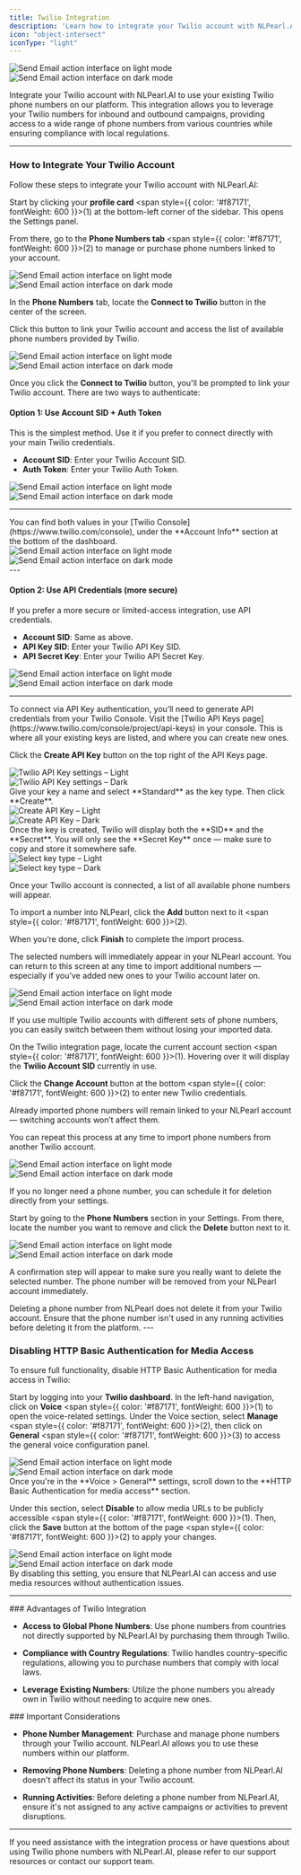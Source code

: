 ```yaml
---
title: Twilio Integration
description: 'Learn how to integrate your Twilio account with NLPearl.AI and use your Twilio phone numbers.'
icon: "object-intersect"
iconType: "light"
---
```


<div className="block dark:hidden">
  <Frame>
    <div className="p-4">
      <img
        src="/images/light_mode/phone_number_twilio-cover.png"
        alt="Send Email action interface on light mode"
        className="rounded-[14px]"
      />
    </div>
  </Frame>
</div>

<div className="hidden dark:block">
  <Frame>
    <div className="p-4">
      <img
        src="/images/dark_mode/phone_number_twilio-cover.png"
        alt="Send Email action interface on dark mode"
        className="rounded-[14px]"
      />
    </div>
  </Frame>
</div>


Integrate your Twilio account with NLPearl.AI to use your existing Twilio phone numbers on our platform. 
This integration allows you to leverage your Twilio numbers for inbound and outbound campaigns, 
providing access to a wide range of phone numbers from various countries while ensuring compliance with local regulations.

---

### How to Integrate Your Twilio Account

Follow these steps to integrate your Twilio account with NLPearl.AI:

<Steps>

<Step title="Go to Phone Numbers Settings">

Start by clicking your **profile card** <span style={{ color: '#f87171', fontWeight: 600 }}>(1)</span> at the bottom-left corner of the sidebar. This opens the Settings panel.

From there, go to the **Phone Numbers tab** <span style={{ color: '#f87171', fontWeight: 600 }}>(2)</span> to manage or purchase phone numbers linked to your account.

<div className="block dark:hidden">
  <Frame>
    <div className="p-4">
      <img
        src="/images/light_mode/phone_number_tab.jpg"
        alt="Send Email action interface on light mode"
        className="rounded-[14px]"
      />
    </div>
  </Frame>
</div>

<div className="hidden dark:block">
  <Frame>
    <div className="p-4">
      <img
        src="/images/dark_mode/phone_number_tab.jpg"
        alt="Send Email action interface on dark mode"
        className="rounded-[14px]"
      />
    </div>
  </Frame>
</div>
</Step>

<Step title="Click on Connect to Twilio">

In the **Phone Numbers** tab, locate the **Connect to Twilio** button in the center of the screen.

Click this button to link your Twilio account and access the list of available phone numbers provided by Twilio.

<div className="block dark:hidden">
  <Frame>
    <div className="p-4">
      <img
        src="/images/light_mode/phone_number_twilio-connect.jpg"
        alt="Send Email action interface on light mode"
        className="rounded-[14px]"
      />
    </div>
  </Frame>
</div>

<div className="hidden dark:block">
  <Frame>
    <div className="p-4">
      <img
        src="/images/dark_mode/phone_number_twilio-connect.jpg"
        alt="Send Email action interface on dark mode"
        className="rounded-[14px]"
      />
    </div>
  </Frame>
</div>
</Step>

<Step title="Connect to Twilio with Credentials">

Once you click the **Connect to Twilio** button, you'll be prompted to link your Twilio account. There are two ways to authenticate:

#### Option 1: Use Account SID + Auth Token

This is the simplest method. Use it if you prefer to connect directly with your main Twilio credentials.

- **Account SID**: Enter your Twilio Account SID.  
- **Auth Token**: Enter your Twilio Auth Token.

<div className="block dark:hidden">
  <Frame>
    <div className="p-4">
      <img
        src="/images/light_mode/phone_number_twilio-credential_option1.jpg"
        alt="Send Email action interface on light mode"
        className="rounded-[14px]"
      />
    </div>
  </Frame>
</div>

<div className="hidden dark:block">
  <Frame>
    <div className="p-4">
      <img
        src="/images/dark_mode/phone_number_twilio-credential_option1.jpg"
        alt="Send Email action interface on dark mode"
        className="rounded-[14px]"
      />
    </div>
  </Frame>
</div>

---

<Note>
You can find both values in your [Twilio Console](https://www.twilio.com/console), under the **Account Info** section at the bottom of the dashboard.

<div className="block dark:hidden">
  <Frame>
    <div className="p-1">
      <img
        src="/images/light_mode/phone_number_twilio-credential_where1.jpg"
        alt="Send Email action interface on light mode"
        className="rounded-[14px]"
      />
    </div>
  </Frame>
</div>

<div className="hidden dark:block">
  <Frame>
    <div className="p-1">
      <img
        src="/images/dark_mode/phone_number_twilio-credential_where1.jpg"
        alt="Send Email action interface on dark mode"
        className="rounded-[14px]"
      />
    </div>
  </Frame>
</div>
</Note>
---

#### Option 2: Use API Credentials (more secure)

If you prefer a more secure or limited-access integration, use API credentials.

- **Account SID**: Same as above.  
- **API Key SID**: Enter your Twilio API Key SID.  
- **API Secret Key**: Enter your Twilio API Secret Key.

<div className="block dark:hidden">
  <Frame>
    <div className="p-4">
      <img
        src="/images/light_mode/phone_number_twilio-credential_option2.jpg"
        alt="Send Email action interface on light mode"
        className="rounded-[14px]"
      />
    </div>
  </Frame>
</div>

<div className="hidden dark:block">
  <Frame>
    <div className="p-4">
      <img
        src="/images/dark_mode/phone_number_twilio-credential_option2.jpg"
        alt="Send Email action interface on dark mode"
        className="rounded-[14px]"
      />
    </div>
  </Frame>
</div>

---

<Note>
To connect via API Key authentication, you’ll need to generate API credentials from your Twilio Console.


<Steps>
<Step title="Go to Twilio API Keys Settings">
Visit the [Twilio API Keys page](https://www.twilio.com/console/project/api-keys) in your console. This is where all your existing keys are listed, and where you can create new ones.

Click the **Create API Key** button on the top right of the API Keys page.

<Frame>
  <div className="block dark:hidden">
    <img src="/images/light_mode/phone_number_twilio1.jpg" alt="Twilio API Key settings – Light" className="rounded-[14px] w-full" />
  </div>
  <div className="hidden dark:block">
    <img src="/images/dark_mode/phone_number_twilio1.jpg" alt="Twilio API Key settings – Dark" className="rounded-[14px] w-full" />
  </div>
</Frame>
</Step>

<Step title="Select Standard Key Type">
Give your key a name and select **Standard** as the key type. Then click **Create**.

<Frame>
  <div className="block dark:hidden">
    <img src="/images/light_mode/phone_number_twilio2.jpg" alt="Create API Key – Light" className="rounded-[14px] w-full" />
  </div>
  <div className="hidden dark:block">
    <img src="/images/dark_mode/phone_number_twilio2.jpg" alt="Create API Key – Dark" className="rounded-[14px] w-full" />
  </div>
</Frame>
</Step>

<Step title="Copy the SID and Secret">
Once the key is created, Twilio will display both the **SID** and the **Secret**.  

<Warning>
You will only see the **Secret Key** once — make sure to copy and store it somewhere safe.
</Warning>

<Frame>
  <div className="block dark:hidden">
    <img src="/images/light_mode/phone_number_twilio3.jpg" alt="Select key type – Light" className="rounded-[14px] w-full" />
  </div>
  <div className="hidden dark:block">
    <img src="/images/dark_mode/phone_number_twilio3.jpg" alt="Select key type – Dark" className="rounded-[14px] w-full" />
  </div>
</Frame>
</Step>
</Steps>
</Note>

</Step>
<Step title="Import Your Twilio Phone Numbers">

Once your Twilio account is connected, a list of all available phone numbers will appear.

To import a number into NLPearl, click the **Add** button next to it <span style={{ color: '#f87171', fontWeight: 600 }}>(2)</span>.

When you’re done, click **Finish** to complete the import process.

The selected numbers will immediately appear in your NLPearl account. You can return to this screen at any time to import additional numbers — especially if you’ve added new ones to your Twilio account later on.

<div className="block dark:hidden">
  <Frame>
    <div className="p-4">
      <img
        src="/images/light_mode/phone_number_twilio-list-phone.jpg"
        alt="Send Email action interface on light mode"
        className="rounded-[14px]"
      />
    </div>
  </Frame>
</div>

<div className="hidden dark:block">
  <Frame>
    <div className="p-4">
      <img
        src="/images/dark_mode/phone_number_twilio-list-phone.jpg"
        alt="Send Email action interface on dark mode"
        className="rounded-[14px]"
      />
    </div>
  </Frame>
</div>
</Step>
<Step title="Manage Multiple Twilio Accounts">

If you use multiple Twilio accounts with different sets of phone numbers, you can easily switch between them without losing your imported data.

On the Twilio integration page, locate the current account section <span style={{ color: '#f87171', fontWeight: 600 }}>(1)</span>. Hovering over it will display the **Twilio Account SID** currently in use.

Click the **Change Account** button at the bottom <span style={{ color: '#f87171', fontWeight: 600 }}>(2)</span> to enter new Twilio credentials.

<Info>
Already imported phone numbers will remain linked to your NLPearl account — switching accounts won’t affect them.
</Info>

You can repeat this process at any time to import phone numbers from another Twilio account.
<div className="block dark:hidden">
  <Frame>
    <div className="p-4">
      <img
        src="/images/light_mode/phone_number_twilio-manage-account.jpg"
        alt="Send Email action interface on light mode"
        className="rounded-[14px]"
      />
    </div>
  </Frame>
</div>

<div className="hidden dark:block">
  <Frame>
    <div className="p-4">
      <img
        src="/images/dark_mode/phone_number_twilio-manage-account.jpg"
        alt="Send Email action interface on dark mode"
        className="rounded-[14px]"
      />
    </div>
  </Frame>
</div>
</Step>
</Steps>

<Card title="Deleting Phone Numbers" icon="circle-info" iconType="light">

If you no longer need a phone number, you can schedule it for deletion directly from your settings.

Start by going to the **Phone Numbers** section in your Settings. From there, locate the number you want to remove and click the **Delete** button next to it.

<div className="block dark:hidden">
  <Frame>
    <div className="p-4">
      <img
        src="/images/light_mode/phone_number_delete.jpg"
        alt="Send Email action interface on light mode"
        className="rounded-[14px]"
      />
    </div>
  </Frame>
</div>

<div className="hidden dark:block">
  <Frame>
    <div className="p-4">
      <img
        src="/images/dark_mode/phone_number_delete.jpg"
        alt="Send Email action interface on dark mode"
        className="rounded-[14px]"
      />
    </div>
  </Frame>
</div>

A confirmation step will appear to make sure you really want to delete the selected number. The phone number will be removed from your NLPearl account immediately.

<Info>
Deleting a phone number from NLPearl does not delete it from your Twilio account. Ensure that the phone number isn't used in any running activities before deleting it from the platform.
</Info>

</Card>
---

### Disabling HTTP Basic Authentication for Media Access

To ensure full functionality, disable HTTP Basic Authentication for media access in Twilio:

<Steps>

<Step title="Access Twilio Voice Settings">

Start by logging into your **Twilio dashboard**. In the left-hand navigation, click on **Voice** <span style={{ color: '#f87171', fontWeight: 600 }}>(1)</span> to open the voice-related settings. Under the Voice section, select **Manage** <span style={{ color: '#f87171', fontWeight: 600 }}>(2)</span>, then click on **General** <span style={{ color: '#f87171', fontWeight: 600 }}>(3)</span> to access the general voice configuration panel.

<div className="block dark:hidden">
  <Frame>
    <div className="p-4">
      <img
        src="/images/light_mode/phone_number_twilio-1.jpg"
        alt="Send Email action interface on light mode"
        className="rounded-[14px]"
      />
    </div>
  </Frame>
</div>

<div className="hidden dark:block">
  <Frame>
    <div className="p-4">
      <img
        src="/images/dark_mode/phone_number_twilio-1.jpg"
        alt="Send Email action interface on dark mode"
        className="rounded-[14px]"
      />
    </div>
  </Frame>
</div>
</Step>

<Step title="Disable HTTP Basic Authentication in Twilio">
Once you're in the **Voice > General** settings, scroll down to the **HTTP Basic Authentication for media access** section.

Under this section, select **Disable** to allow media URLs to be publicly accessible <span style={{ color: '#f87171', fontWeight: 600 }}>(1)</span>. Then, click the **Save** button at the bottom of the page <span style={{ color: '#f87171', fontWeight: 600 }}>(2)</span> to apply your changes.

<div className="block dark:hidden">
  <Frame>
    <div className="p-4">
      <img
        src="/images/light_mode/phone_number_twilio-2.jpg"
        alt="Send Email action interface on light mode"
        className="rounded-[14px]"
      />
    </div>
  </Frame>
</div>

<div className="hidden dark:block">
  <Frame>
    <div className="p-4">
      <img
        src="/images/dark_mode/phone_number_twilio-2.jpg"
        alt="Send Email action interface on dark mode"
        className="rounded-[14px]"
      />
    </div>
  </Frame>
</div>
<Note>
By disabling this setting, you ensure that NLPearl.AI can access and use media resources without authentication issues.
</Note>
</Step>
</Steps>

---
<Info>
### Advantages of Twilio Integration

- **Access to Global Phone Numbers**: Use phone numbers from countries not directly supported by NLPearl.AI by purchasing them through Twilio.

- **Compliance with Country Regulations**: Twilio handles country-specific regulations, allowing you to purchase numbers that comply with local laws.

- **Leverage Existing Numbers**: Utilize the phone numbers you already own in Twilio without needing to acquire new ones.
</Info>

<Warning>
### Important Considerations

- **Phone Number Management**: Purchase and manage phone numbers through your Twilio account. NLPearl.AI allows you to use these numbers within our platform.

- **Removing Phone Numbers**: Deleting a phone number from NLPearl.AI doesn't affect its status in your Twilio account.

- **Running Activities**: Before deleting a phone number from NLPearl.AI, ensure it's not assigned to any active campaigns or activities to prevent disruptions.
</Warning>

---

If you need assistance with the integration process or have questions about using Twilio phone numbers with NLPearl.AI, please refer to our support resources or contact our support team.


